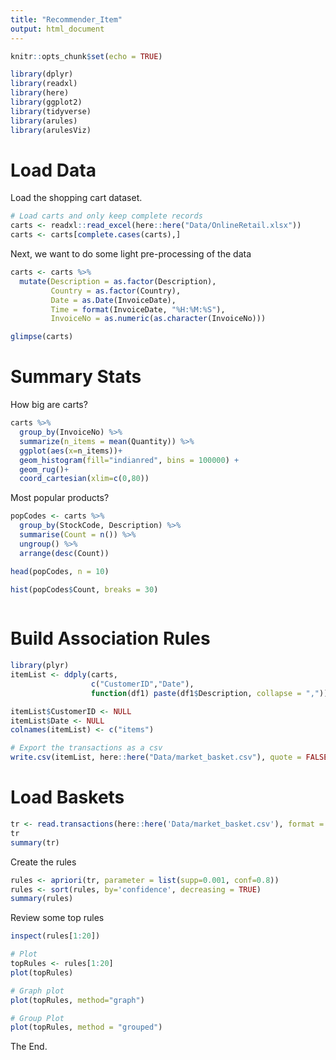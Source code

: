 ```yaml
---
title: "Recommender_Item"
output: html_document
---
```


```r
knitr::opts_chunk$set(echo = TRUE)
```


```r
library(dplyr)
library(readxl)
library(here)
library(ggplot2)
library(tidyverse)
library(arules)
library(arulesViz)
```

# Load Data
Load the shopping cart dataset.

```r
# Load carts and only keep complete records
carts <- readxl::read_excel(here::here("Data/OnlineRetail.xlsx"))
carts <- carts[complete.cases(carts),]
```

Next, we want to do some light pre-processing of the data
```r
carts <- carts %>%
  mutate(Description = as.factor(Description),
         Country = as.factor(Country),
         Date = as.Date(InvoiceDate),
         Time = format(InvoiceDate, "%H:%M:%S"),
         InvoiceNo = as.numeric(as.character(InvoiceNo)))

glimpse(carts)
```


# Summary Stats
How big are carts?
```r
carts %>% 
  group_by(InvoiceNo) %>% 
  summarize(n_items = mean(Quantity)) %>%
  ggplot(aes(x=n_items))+
  geom_histogram(fill="indianred", bins = 100000) + 
  geom_rug()+
  coord_cartesian(xlim=c(0,80))
```

Most popular products?
```r
popCodes <- carts %>%
  group_by(StockCode, Description) %>%
  summarise(Count = n()) %>%
  ungroup() %>%
  arrange(desc(Count))

head(popCodes, n = 10)

hist(popCodes$Count, breaks = 30)
  
```

# Build Association Rules


```r
library(plyr)
itemList <- ddply(carts,
                  c("CustomerID","Date"),
                  function(df1) paste(df1$Description, collapse = ","))
```
```r
itemList$CustomerID <- NULL
itemList$Date <- NULL
colnames(itemList) <- c("items")

# Export the transactions as a csv
write.csv(itemList, here::here("Data/market_basket.csv"), quote = FALSE, row.names = FALSE)
```

# Load Baskets
```r
tr <- read.transactions(here::here('Data/market_basket.csv'), format = 'basket', sep=',', quote = '')
tr
summary(tr)
```

Create the rules
```r
rules <- apriori(tr, parameter = list(supp=0.001, conf=0.8))
rules <- sort(rules, by='confidence', decreasing = TRUE)
summary(rules)
```

Review some top rules
```r
inspect(rules[1:20])

# Plot
topRules <- rules[1:20]
plot(topRules)

# Graph plot
plot(topRules, method="graph")

# Group Plot
plot(topRules, method = "grouped")
```



The End.
